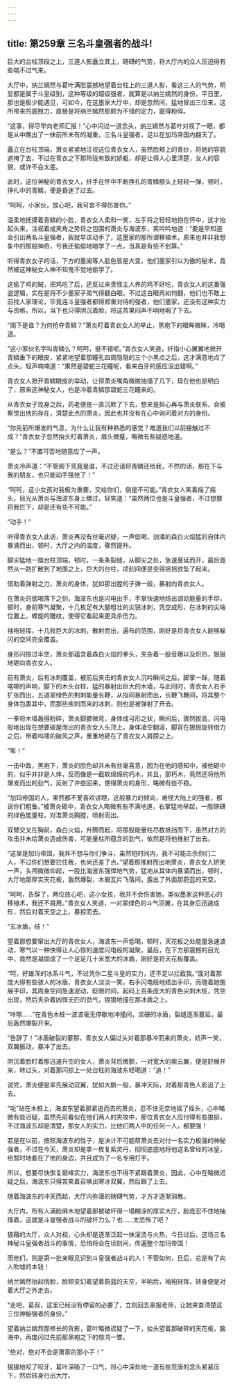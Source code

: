 ```yaml
---
---
---
```

title: 第259章 三名斗皇强者的战斗!
---



巨大的台柱顶段之上，三道人影矗立其上，磅礴的气势，将大厅内的众人压迫得有些喘不过气来。

大厅中，纳兰嫣然与葛叶满脸震撼地望着台柱上的三道人影，看这三人的气势，明显都是属于斗皇级别，这种等级的超级强者，就算是以纳兰嫣然的身份，平日里，那也是极少能遇见，可如今，在这墨家大厅中，却是忽然间，猛地冒出三位来，这所带来的震撼力，直接是将纳兰嫣然那颇为不错的定力，震得粉碎。

“这事，得尽早向老师汇报！”心中闪过一道念头，纳兰嫣然与葛叶对视了一眼，都是从中瞧出了一抹前所未有的凝重，三名斗皇强者，足以在加玛帝国内翻天了。

矗立在台柱顶端，萧炎紧紧地注视这位青衣女人，虽然脸颊上的青纱，将她的容貌遮掩了去，不过在青衣之下那玲珑有致的娇躯，却是让得人心里清楚，女人的容貌，或许不会太差。

此时，这位神秘的青衣女人，纤手在怀中不断挣扎的青鳞额头上轻轻一弹，顿时，挣扎中的青鳞，便是昏迷了过去。

“呵呵，小家伙，放心吧，我可舍不得伤害你。”

温柔地抚摸着青鳞的小脸，青衣女人柔和一笑，左手将之轻轻地抱在怀中，这才抬起头来，注视着成夹角之势将之包围的萧炎与海波东，笑吟吟地道：“要是早知道会引出两名斗皇强者，我就早该动手了，这墨家的那所谓移植术，原来也并非我想象中的那般神奇，亏我还偷偷地暗学了一点，当真是有些不划算。”

听得青衣女子的话，下方的墨阑等人脸色皆是大变，他们墨家引以为傲的秘术，竟然被这神秘女人神不知鬼不觉地偷学了。

这偷了鸡的贼，把鸡吃了后，还反过来责怪主人养的鸡不好吃，青衣女人的这番强盗逻辑，实在是将不少墨家子弟气得翻白眼，不过这白眼再如何翻，他们也不敢上前找人家理论，毕竟连斗皇强者都得郑重对待的强者，他们墨家，还没有这种实力与资格，所以，当下也只得阴沉着脸，将这苦果闷声不响地咽了下去。

“阁下是谁？为何抢夺青鳞？”萧炎盯着青衣女人的举止，黑袍下的眼眸微眯，冷喝道。

“这小家伙名字叫青鳞么？呵呵，挺不错呢。”青衣女人笑道，纤指小心翼翼地掀开青鳞垂下的眼皮，紧紧地望着那瞳孔四周隐隐的三个小黑点之后，这才满意地点了点头，轻声喃喃道：“果然是碧蛇三花瞳呢，看来白牙的感应没出错啊。”

青衣女人掀开青鳞眼皮的举动，让得萧炎嘴角微微抽搐了几下，现在他也是明白了，原来这神秘女人，也是冲着青鳞那碧蛇三花瞳来的。

从青衣女子现身之后，药老便是一直沉默了下去，想来是担心再与萧炎联系，会被察觉出他的存在，清楚此点的萧炎，因此也并没有在心中询问着对方的身份。

“你先前所爆发的气息，为什么让我有种熟悉的感觉？难道我们以前接触过不成？”青衣女子忽然抬头盯着萧炎，眉头微蹙，略微有些疑惑地道。

“是么？”不置可否地随意应了一声。

萧炎冷声道：“不管阁下究竟是谁，不过还请将青鳞还给我，不然的话，那在下与我的朋友，也只能动手强抢了！”

“呵呵，这小女孩对我极为重要，交给你们，倒是不可能。”青衣女人笑着摇了摇头，目光从萧炎与海波东身上瞟过，轻笑道：“虽然两位也是斗皇强者，不过想要将我拦下，却是还有些不可能。”

“动手！”

听得青衣女人此话，萧炎再没有丝毫迟疑，一声低喝，汹涌的森白火焰猛的自体内暴涌而出，顿时，大厅之内的温度，骤然提升。

脚尖猛地一踏台柱顶端，顿时，一条条裂缝，从脚尖之处，急速蔓延而开，最后竟然从一路扩散到了地面之上，巨大的台柱，顷刻间便是变得摇摇欲坠了起来。

借助着弹射之力，萧炎的身体，犹如那出膛的子弹一般，暴射向青衣女人。

在萧炎的低喝落下之刻，海波东也是闪电出手，手掌快速地结出调动能量的手印，顿时，身前寒气凝聚，十几枚足有大腿粗壮的尖锐冰刺，凭空成形，在冰刺的尖端位置上，螺旋的雕纹，使得它看起来更具杀伤力。

袖袍轻挥，十几枚巨大的冰刺，散射而出，遍布的范围，刚好是将青衣女人能够躲闪的空间完全覆盖。

身形闪掠过半空，萧炎那蕴含着森白火焰的拳头，夹杂着一股音爆以及炽热，狠狠地砸向青衣女人。

前有萧炎，后有冰刺覆盖，被前后夹击的青衣女人沉吟瞬间之后，脚掌一跺，随着喀嚓的声响，脚下的木头台柱，猛的暴射出巨大的木墙，与此同时，青衣女人右手扩张而出，五道翠绿色的荆刺能量长鞭，从指间暴射而出，长鞭飞舞间，将其整个身体包裹其中，而那些疾刺而来的冰刺，则也是被弹射了开去。

一拳将木墙轰得粉碎，萧炎脚膝微弯，身体成弓形之状，瞬间后，骤然拔高，闪电般地出现在想要破屋而出的青衣女人头顶上，身体凌空翻滚，脚背在狠狠旋转借力之后，带着呜啸的破风之声，重重地砸在了青衣女人肩膀之上。

“嘭！”

一击中敌，黑袍下，萧炎的脸色却并未有丝毫喜意，因为在他的感知中，被他砸中的，似乎并非是人体，反而像是一截软绵绵的朽木，并且，那朽木，竟然还将他所爆发而出的劲气，反射了许些回来，使得萧炎的身形，略微有些不稳。

“加玛帝国的人，果然都不爱喜欢讲理，这般暴力的倾向，难怪大陆上的强者，都说你们粗鲁。”被萧炎砸中，青衣女人略微有些不满地道，右掌猛地举起，一股磅礴的绿色能量柱，对准萧炎胸膛，喷射而出。

双臂交叉在胸前，森白火焰，升腾而起，将那股能量柱尽数抵挡而下，虽然对方的攻击并未给萧炎造成伤害，可能量柱所蕴含的劲气，依然是将他推射了出去。

“这里是加玛帝国，我并不想与你们争斗，虽然短时间内，我不可能击杀你们二人，不过你们想要拦住我，也尚还差了点。”望着那推射而出地萧炎，青衣女人娇笑一声，头颅微微仰起，一股比海波东强悍地气势，猛地从其体内暴涌而出，顿时，大厅地那厚实天花板，轰然爆裂，木屑瓦片飞落间，露出了外面那蔚蓝的天空。

“呵呵，告辞了，两位放心吧，这小女孩，我并不会伤害她，类似墨家这种恶心的移植术，我还不屑用。”青衣女人笑道，一对翠绿色的斗气羽翼，在其身后迅速成形，然后对着天空之上，暴掠而去。

“玄冰盾，结！”

望着那想要窜出大厅的青衣女人，海波东一声低喝，顿时，天花板之处能量急速波动，寒气以一种快得让人心惊的速度闪电般的凝聚，最后，在下方那震撼的目光中，竟然是凝固成了一个足足几十米宽大的冰盾，刚好是将天花板覆盖。

“呵，好雄浑的冰系斗气，不过凭你二星斗皇的实力，还不足以拦截我。”面对着那庞大得有些骇人的冰盾，青衣女人淡淡一笑，右手闪电般地结出手印，而随着她施展手印，其周身空间急速波动，眨眼时间，起码上百条庞大的青色尖刺木桩，凭空出现，然后夹杂着凶悍无匹的劲气，狠狠地撞在那冰盾之上。

“咔嚓……”在青色木桩一波波毫无停歇地冲撞间，坚硬的冰盾，裂缝逐渐蔓延，最后轰然爆裂开来。

“告辞了！”冰盾破裂的霎那，青衣女人偏过头对着那暴冲而来的萧炎，娇声一笑，双翼振动，暴冲了出去。

阴沉着脸盯着那迅速升空的女人，萧炎背后微颤，一对宽大的紫云翼，便是舒展开来，转过头，对着那闪掠上一处台柱的海波东轻喝道：“追！”

说完，萧炎便是率先展动双翼，犹如大鹏一般，暴冲天际，对着那青色人影追了上去。

“呃”站在木桩上，海波东望着那紧追而去的萧炎，忍不住无奈地摇了摇头，心中略微有些迟疑，虽然先前看似在他们两人的夹攻中，那位青衣女人应付得有些狼狈，不过海波东却是清楚，那女人的实力，比他们两人中的任何一人，都要强！

若是在以前，按照海波东的性子，是决计不可能帮萧炎去对付一名实力极强的神秘强者，不过在今天，萧炎却是拿一枚复紫灵丹，彻彻底底地将他这名曾经的冰皇，给暂时地套在了他的身边，并且成为了一名专用打手。

所以，想要尽快恢复巅峰实力，海波东也不得不紧跟着萧炎，因此，心中在略微迟疑之后，海波东只得苦笑着召唤出寒冰双翼，然后跟了上去。

随着海波东的冲天而起，大厅内弥漫的磅礴气势，才方才逐渐消散。

大厅内，所有人满脸麻木地望着那被破坏得一塌糊涂的厚实大厅，脸庞忍不住地抽搐着，这就是斗皇强者战斗的破坏力么？也……太恐怖了吧？

狼藉的大厅，众人对视，心头却是逐渐泛起一抹滚烫与火热，今日过后，这场三名神秘斗皇强者战斗的事情，恐怕将会在顷刻间，传遍整个加玛帝国！

而他们，则是第一批亲眼见识到斗皇强者战斗的人！不管如何，日后，总是有了向人吹嘘的本钱！

纳兰嫣然抬起俏脸，脸颊变幻着望着蔚蓝的天空，半晌后，袖袍轻挥，转身便是对着大厅之外走去。

“走吧，葛叔，这里已经没有停留的必要了，立刻回去禀报老师，让她来查清楚这三位神秘强者的身份。”

望着纳兰嫣然那修长的背影，葛叶略微迟疑了一下，抬头望着那破碎的天花板，脑海中，再度闪过先前那黑袍之下的惊鸿一瞥。

“绝对，绝对不会是萧家的那小子！”

狠狠地咬了咬牙，葛叶深吸了一口气，将心中深处地一道有些荒唐的念头紧紧压下，然后转身行出大厅。